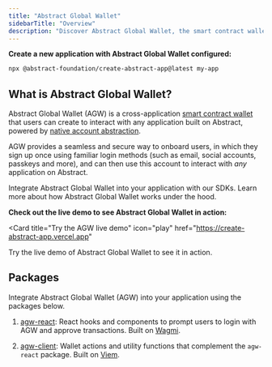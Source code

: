 ```yaml
---
title: "Abstract Global Wallet"
sidebarTitle: "Overview"
description: "Discover Abstract Global Wallet, the smart contract wallet powering the Abstract ecosystem."
---
```


**Create a new application with Abstract Global Wallet configured:**

```bash
npx @abstract-foundation/create-abstract-app@latest my-app
```

## What is Abstract Global Wallet?

Abstract Global Wallet (AGW) is a cross-application
[smart contract wallet](/how-abstract-works/native-account-abstraction/smart-contract-wallets) that
users can create to interact with any application built on Abstract,
powered by [native account abstraction](/how-abstract-works/native-account-abstraction).

AGW provides a seamless and secure way to onboard users, in which
they sign up once using familiar login methods (such as email, social accounts,
passkeys and more), and can then use this account to interact with _any_ application on Abstract.

<CardGroup cols={2}>
  <Card
    title="Get Started with AGW"
    icon="rocket"
    href="/abstract-global-wallet/getting-started"
  >
    Integrate Abstract Global Wallet into your application with our SDKs.
  </Card>
  <Card
    title="How AGW Works"
    icon="book-sparkles"
    href="/abstract-global-wallet/architecture"
  >
    Learn more about how Abstract Global Wallet works under the hood.
  </Card>
</CardGroup>

**Check out the live demo to see Abstract Global Wallet in action:**

<Card
  title="Try the AGW live demo"
  icon="play"
  href="https://create-abstract-app.vercel.app"
>
  Try the live demo of Abstract Global Wallet to see it in action.
</Card>

## Packages

Integrate Abstract Global Wallet (AGW) into your application using the packages below.

1. <Icon icon="react" /> [agw-react](https://www.npmjs.com/package/@abstract-foundation/agw-react):
   React hooks and components to prompt users to login with AGW and approve transactions. Built on [Wagmi](https://github.com/wagmi-dev/wagmi).

2. <Icon icon="js" /> [agw-client](https://www.npmjs.com/package/@abstract-foundation/agw-client):
   Wallet actions and utility functions that complement the `agw-react` package. Built on [Viem](https://github.com/wagmi-dev/viem).
